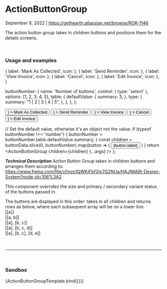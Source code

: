 
# ActionButtonGroup

September 6, 2022 |  https://gethearth.atlassian.net/browse/ROK-1146

The action button group takes in children buttons and positions them for the details screens.

<br />

### Usage and examples

  { label: 'Mark As Collected', icon: <SendOutlined /> },
  { label: 'Send Reminder', icon: <SendOutlined /> },
  { label: 'View Invoice', icon: <OpenInNewOutlined /> },
  { label: 'Cancel', icon: <CancelOutlined /> },
  { label: 'Edit Invoice', icon: <OpenInNewOutlined /> },
]

  buttonNumber: {
    name: 'Number of buttons',
    control: { type: 'select' },
    options: [1, 2, 3, 4, 5],
    table: {
      defaultValue: {
        summary: 3,
      },
      type: {
        summary:
          "1 | 2 | 3 | 4 | 5",
      },
    },
  },
};

<Meta
  title="Button/Action Button Group"
  component={ActionButtonGroup}
  argTypes={argTypes}
/>

<Canvas>
  <Story name="Basic">
    <ActionButtonGroup>
      <Button
        startIcon={<Check />}
      >
        Mark As Collected
      </Button>
      <Button
      startIcon={<SendOutlined />}
      >
        Send Reminder
      </Button>
      <Button
        startIcon={<OpenInNewOutlined />}
      >
        View Invoice
      </Button>
      <Button
        startIcon={<CancelOutlined />}
      >
        Cancel
      </Button>
      <Button
        startIcon={<OpenInNewOutlined />}
      >
        Edit Invoice
      </Button>
    </ActionButtonGroup>
  </Story>
</Canvas>

<br />


  // Set the default value, otherwise it's an object not the value.
  if (typeof buttonNumber !== 'number') {
    buttonNumber = buttonNumber.table.defaultValue.summary;
  }
  const children = buttonData.slice(0, buttonNumber).map(button => (
        <Button
          startIcon={button.icon}
        >
          {button.label}
        </Button>
      )
    )
  return <ActionButtonGroup children={children} {...args} />
};

***Technical Description***
Action Button Group takes in children buttons and arranges them according to:
https://www.figma.com/file/xfmzo1QWKiFbf2tx7Q2NUa/HAJIMARI-Design-System?node-id=106%3A2

This component overrides the size and primary / secondary variant status of the buttons passed in.

The buttons are displayed in this order:
takes in all children and returns rows as below, where each subsequent array will be on a lower line.
<br />
[[a]]
<br />
[[a, b]]
<br />
[[a], [b, c]]
<br />
[[a], [b, c, d]]
<br />
[[a], [b, c], [d, e]]


<br />

---

<br />

### Sandbox


<Canvas>
  <Story
    name="Action Button Canvas"
    args={argTypes}
  >
    {ActionButtonGroupTemplate.bind({})}
  </Story>
</Canvas>

<ArgsTable story="Action Button Canvas" />
